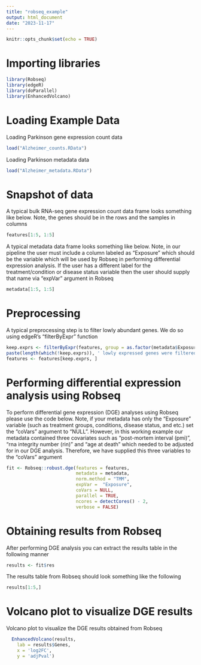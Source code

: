 ---
title: "robseq_example"
output: html_document
date: "2023-11-17"
---

```{r setup, include=FALSE}
knitr::opts_chunk$set(echo = TRUE)
```

# Importing libraries
```{r}
library(Robseq)
library(edgeR)
library(doParallel)
library(EnhancedVolcano)
```

# Loading Example Data
Loading Parkinson gene expression count data
```{r}
load("Alzheimer_counts.RData") 
```

Loading Parkinson metadata data
```{r}
load("Alzheimer_metadata.RData")
```

# Snapshot of data
A typical bulk RNA-seq gene expression count data frame looks something like below. Note, the genes should be in the rows and the samples in columns
```{r}
features[1:5, 1:5]
```
A typical metadata data frame looks something like below. Note, in our pipeline the user must include a column labeled as "Exposure" which should be the variable which will be used by Robseq in performing differential expression analysis. If the user has a different label for the treatment/condition or disease status variable then the user should supply that name via "expVar" argument in Robseq
```{r}
metadata[1:5, 1:5]
```

# Preprocessing
A typical preprocessing step is to filter lowly abundant genes. We do so using edgeR's "filterByExpr" function
```{r}
keep.exprs <- filterByExpr(features, group = as.factor(metadata$Exposure))
paste(length(which(!keep.exprs)), ' lowly expressed genes were filtered out', sep = '')
features <- features[keep.exprs, ]
```

# Performing differential expression analysis using Robseq
To perform differential gene expression (DGE) analyses using Robseq please use the code below. Note, if your metadata has only the "Exposure" variable (such as treatment groups, conditions, disease status, and etc.) set the "coVars" argument to "NULL". However, in this working example our metadata contained three covariates such as "post-mortem interval (pmi)", "rna integrity number (rin)" and "age at death" which needed to be adjusted for in our DGE analysis. Therefore, we have supplied this three variables to the "coVars" argument
```{r}
fit <- Robseq::robust.dge(features = features,
                          metadata = metadata,
                          norm.method = "TMM",
                          expVar =  "Exposure",
                          coVars = NULL,
                          parallel = TRUE,
                          ncores = detectCores() - 2,
                          verbose = FALSE)
```

# Obtaining results from Robseq
After performing DGE analysis you can extract the results table in the following manner
```{r}
results <- fit$res
```
The results table from Robseq should look something like the following
```{r}
results[1:5,]
```

# Volcano plot to visualize DGE results
Volcano plot to visualize the DGE results obtained from Robseq
```{r}
  EnhancedVolcano(results,
    lab = results$Genes,
    x = 'log2FC',
    y = 'adjPval')
```




